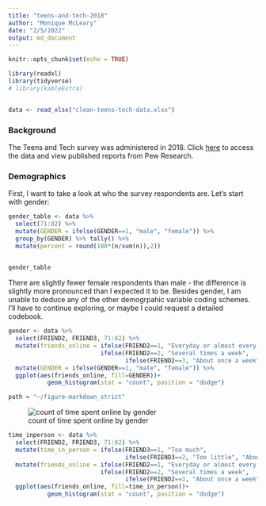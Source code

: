 ```yaml
---
title: "teens-and-tech-2018"
author: "Monique McLeary"
date: "2/5/2022"
output: md_document
---
```


```r
knitr::opts_chunk$set(echo = TRUE)

library(readxl)
library(tidyverse)
# library(kableExtra)


data <- read_xlsx("clean-teens-tech-data.xlsx")

```

### Background

The Teens and Tech survey was administered in 2018. Click [here](https://www.pewresearch.org/internet/dataset/teens-and-tech-survey-2018/) to access the data and view published reports from Pew Research.


### Demographics

First, I want to take a look at who the survey respondents are. Let's start with gender:

```r

gender_table <- data %>% 
  select(71:82) %>% 
  mutate(GENDER = ifelse(GENDER==1, "male", "female")) %>% 
  group_by(GENDER) %>% tally() %>% 
  mutate(percent = round(100*(n/sum(n)),2)) 
  

gender_table
```

There are slightly fewer female respondents than male - the difference is slightly more pronounced than I expected it to be. Besides gender, I am unable to deduce any of the other demogrpahic variable coding schemes. I'll have to continue exploring, or maybe I could request a detailed codebook.

```r

gender <- data %>% 
  select(FRIEND2, FRIEND3, 71:82) %>% 
  mutate(friends_online = ifelse(FRIEND2==1, "Everyday or almost every day", 
                          ifelse(FRIEND2==2, "Several times a week", 
                                 ifelse(FRIEND2==3, "About once a week", "Less often")))) %>% 
  mutate(GENDER = ifelse(GENDER==1, "male", "female")) %>% 
  ggplot(aes(friends_online, fill=GENDER))+
           geom_histogram(stat = "count", position = "dodge")

path = "~/figure-markdown_strict"

```

![count of time spent online by gender](teens-tech-2018_files/figure-markdown_strict/unnamed-chunk-1-1.png)

```r

time_inperson <- data %>% 
  select(FRIEND2, FRIEND3, 71:82) %>% 
  mutate(time_in_person = ifelse(FRIEND3==1, "Too much",
                                 ifelse(FRIEND3==2, "Too little", "About the right amount"))) %>% 
  mutate(friends_online = ifelse(FRIEND2==1, "Everyday or almost every day", 
                          ifelse(FRIEND2==2, "Several times a week", 
                                 ifelse(FRIEND2==3, "About once a week", "Less often")))) %>% 
  ggplot(aes(friends_online, fill=time_in_person))+
           geom_histogram(stat = "count", position = "dodge")
```

